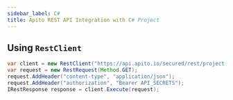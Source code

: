 ```yaml
---
sidebar_label: C#
title: Apito REST API Integration with C# Project
---
```


## Using `RestClient`

<ApiSecretNote />

```java
var client = new RestClient("https://api.apito.io/secured/rest/project-id");
var request = new RestRequest(Method.GET);
request.AddHeader("content-type", "application/json");
request.AddHeader("authorization", "Bearer API_SECRETS");
IRestResponse response = client.Execute(request);
```
